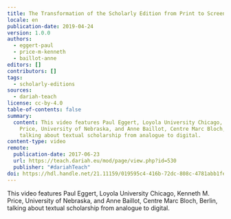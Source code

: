 ```yaml
---
title: The Transformation of the Scholarly Edition from Print to Screen
locale: en
publication-date: 2019-04-24
version: 1.0.0
authors:
  - eggert-paul
  - price-m-kenneth
  - baillot-anne
editors: []
contributors: []
tags:
  - scholarly-editions
sources:
  - dariah-teach
license: cc-by-4.0
table-of-contents: false
summary:
  content: This video features Paul Eggert, Loyola University Chicago, Kenneth M.
    Price, University of Nebraska, and Anne Baillot, Centre Marc Bloch, Berlin,
    talking about textual scholarship from analogue to digital.
content-type: video
remote:
  publication-date: 2017-06-23
  url: https://teach.dariah.eu/mod/page/view.php?id=530
  publisher: "#dariahTeach"
doi: https://hdl.handle.net/21.11159/019595c4-416b-72dc-808c-4781abb1fed0
---
```

This video features Paul Eggert, Loyola University Chicago, Kenneth M. Price, University of Nebraska, and Anne Baillot, Centre Marc Bloch, Berlin, talking about textual scholarship from analogue to digital.

<VideoCard provider="youtube" id="cKkVCzms-Sk" title="The Transformation of the Scholarly Edition from Print to Screen" src="/assets/content/assets/en/resources/external/the-transformation-of-the-scholarly-edition-from-print-to-screen/paul-eggert.png" />
